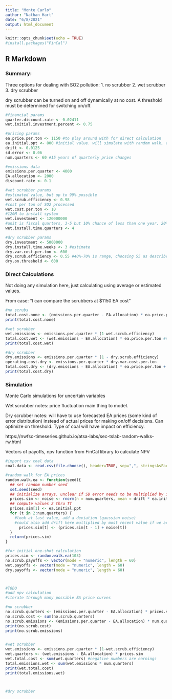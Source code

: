 ```yaml
---
title: "Monte Carlo"
author: "Nathan Hart"
date: "6/8/2021"
output: html_document
---
```


```r
knitr::opts_chunk$set(echo = TRUE)
#install.packages("FinCal")
```

## R Markdown

### Summary:
Three options for dealing with SO2 pollution:
1. no scrubber
2. wet scrubber
3. dry scrubber

dry scrubber can be turned on and off dynamically at no cost. A threshold must be determined for switching on/off.

```r
#financial params
quarter.discount.rate <- 0.02411
wet.initial.investment.percent <- 0.75

#pricing params
ea.price.per.ton <- 1150 #to play around with for direct calculation
ea.initial.ppt <- 800 #initial value. will simulate with random walk, expected to increase
drift <- 0.0125
sd.error <- 0.06
num.quarters <- 60 #15 years of quarterly price changes

#emissions data
emissions.per.quarter <- 4000
EA.allocation <- 2000
discount.rate <- 0.1

#wet scrubber params
#estimated value, but up to 99% possible
wet.scrub.efficiency <- 0.98 
#cost per ton of SO2 processed
wet.cost.per.ton <- 10 
#120M to install system
wet.investment <- 120000000 
#unit is fiscal quarters, 3-5 but 10% chance of less than one year. 20% chance of more than a year
wet.install.time.quarters <- 4 

#dry scrubber params
dry.investment <- 5000000
dry.install.time.weeks <- 3 #estimate
dry.var.cost.per.ton <- 600
dry.scrub.efficiency <- 0.55 #40%-70% is range, choosing 55 as described by prof
dry.on.threshold <- 600

```

### Direct Calculations

Not doing any simulation here, just calculating using average or estimated values.

From case: "I can compare the scrubbers at $1150 EA cost"


```r
#no scrubs
total.cost.none <- (emissions.per.quarter - EA.allocation) * ea.price.per.ton
print(total.cost.none)

#wet scrubber
wet.emissions <- emissions.per.quarter * (1-wet.scrub.efficiency)
total.cost.wet <- (wet.emissions - EA.allocation) * ea.price.per.ton #negative numbers are earnings
print(total.cost.wet)

#dry scrubber
dry.emissions <- emissions.per.quarter * (1 - dry.scrub.efficiency)
operating.cost.dry <- emissions.per.quarter * dry.var.cost.per.ton
total.cost.dry <- (dry.emissions - EA.allocation) * ea.price.per.ton + operating.cost.dry
print(total.cost.dry)

```

### Simulation

Monte Carlo simulations for uncertain variables

Wet scrubber notes: price fluctuation main thing to model.

Dry scrubber notes: will have to use forecasted EA prices (some kind of error distribution)
instead of actual prices for making on/off decisions. Can optimize on threshold.
Type of coal will have impact on efficiency.

https://nwfsc-timeseries.github.io/atsa-labs/sec-tslab-random-walks-rw.html

Vectors of payoffs, npv function from FinCal library to calculate NPV

```r
#import csv coal data
coal.data <- read.csv(file.choose(), header=TRUE, sep=",", stringsAsFactors = TRUE)

#random walk for EA prices
random.walk.ea <- function(seed){
  ## set random number seed
  set.seed(seed)
  ## initialize arrays. unclear if SD error needs to be multiplied by initial value or not
  prices.sim <- noise <- rnorm(n = num.quarters, mean = drift * ea.initial.ppt, sd = sd.error * ea.initial.ppt)
  ## compute values 2 thru TT
  prices.sim[1] <- ea.initial.ppt
  for (t in 2:num.quarters) {
    #look at last value, add a deviation (gaussian noise)
    #could also add drift here multiplied by most recent value if we are looking for more an exponential drift?
      prices.sim[t] <- (prices.sim[t - 1] + noise[t])
  }
  return(prices.sim)
}

#for initial one-shot calculation
prices.sim <- random.walk.ea(103)
no.scrub.payoffs <- vector(mode = "numeric", length = 60)
wet.payoffs <- vector(mode = "numeric", length = 60)
dry.payoffs <- vector(mode = "numeric", length = 60)



#TODO
#add npv calculation
#iterate through many possible EA price curves

#no scrubber
no.scrub.quarters <- (emissions.per.quarter - EA.allocation) * prices.sim
no.scrub.cost <- sum(no.scrub.quarters)
no.scrub.emissions <- (emissions.per.quarter - EA.allocation) * num.quarters
print(no.scrub.cost)
print(no.scrub.emissions)


#wet scrubber
wet.emissions <- emissions.per.quarter * (1-wet.scrub.efficiency)
wet.quarters <- (wet.emissions - EA.allocation) * prices.sim
wet.total.cost <- sum(wet.quarters) #negative numbers are earnings
total.emissions.wet <- sum(wet.emissions * num.quarters)
print(wet.total.cost)
print(total.emissions.wet)



#dry scrubber


  
```

